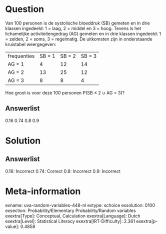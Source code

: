 Question
========

Van 100 personen is de systolische bloeddruk (SB) gemeten en in drie
klassen ingedeeld: 1 = laag, 2 = middel en 3 = hoog. Tevens is het
lichamelijke activiteitengedrag (AG) gemeten en in drie klassen
ingedeeld: 1 = zelden, 2 = soms, 3 = regelmatig. De uitkomsten zijn in
onderstaande kruistabel weergegeven:

  ------------- -------- -------- --------
  frequenties   SB = 1   SB = 2   SB = 3
  AG = 1        4        12       14
  AG = 2        13       25       12
  AG = 3        8        8        4
  ------------- -------- -------- --------

Hoe groot is voor deze 100 personen P(SB ≤ 2 ∪ AG = 3)?

Answerlist
----------

0.16
0.74
0.8
0.9

Solution
========

Answerlist
----------

0.16: Incorrect
0.74: Correct
0.8: Incorrect
0.9: Incorrect

Meta-information
================
exname: uva-random-variables-448-nl
extype: schoice
exsolution: 0100
exsection: Probability/Elementary Probability/Random variables
exextra[Type]: Conceptual, Calculation
exextra[Language]: Dutch
exextra[Level]: Statistical Literacy
exextra[IRT-Difficulty]: 2.361
exextra[p-value]: 0.4858
